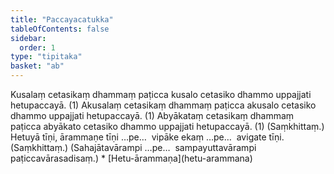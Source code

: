 ```yaml
---
title: "Paccayacatukka"
tableOfContents: false
sidebar:
  order: 1
type: "tipitaka"
basket: "ab"
---
```



<DynamicBreadcrumb />

<Division number="11">

<Paragraph number="1361">
Kusalaṃ cetasikaṃ dhammaṃ paṭicca kusalo cetasiko dhammo uppajjati hetupaccayā. (1)




</Paragraph>

<Paragraph number="1362">
Akusalaṃ cetasikaṃ dhammaṃ paṭicca akusalo cetasiko dhammo uppajjati hetupaccayā. (1)




</Paragraph>

<Paragraph number="1363">
Abyākataṃ cetasikaṃ dhammaṃ paṭicca abyākato cetasiko dhammo uppajjati hetupaccayā. (1) (Saṃkhittaṃ.)




</Paragraph>

</Division>
<Division number="12">

<Paragraph number="1364">
Hetuyā tīṇi, ārammaṇe tīṇi …pe…  vipāke ekaṃ …pe…  avigate tīṇi. (Saṃkhittaṃ.)




</Paragraph>

<Paragraph number="1365">
(Sahajātavārampi …pe…  sampayuttavārampi paṭiccavārasadisaṃ.)

</Paragraph>
</Division>

<TableOfContents>
* [Hetu-ārammaṇa](hetu-arammana)
</TableOfContents>